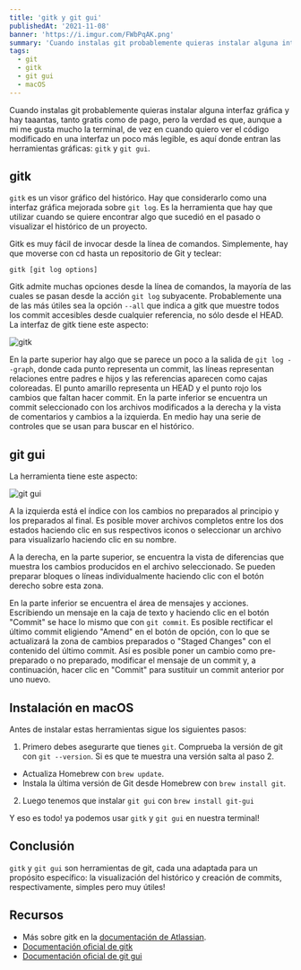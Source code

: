 ```yaml
---
title: 'gitk y git gui'
publishedAt: '2021-11-08'
banner: 'https://i.imgur.com/FWbPqAK.png'
summary: 'Cuando instalas git probablemente quieras instalar alguna interfaz... la verdad es que, aunque a mi me gusta la terminal, de vez en cuando quiero ver el código modificado en una interfaz más legible.'
tags:
  - git
  - gitk
  - git gui
  - macOS
---
```


Cuando instalas git probablemente quieras instalar alguna interfaz gráfica y hay taaantas, tanto gratis como de pago, pero la verdad es que, aunque a mi me gusta mucho la terminal, de vez en cuando quiero ver el código modificado en una interfaz un poco más legible, es aquí donde entran las herramientas gráficas: `gitk` y `git gui`.

## gitk

`gitk` es un visor gráfico del histórico. Hay que considerarlo como una interfaz gráfica mejorada sobre `git log`. Es la herramienta que hay que utilizar cuando se quiere encontrar algo que sucedió en el pasado o visualizar el histórico de un proyecto.

Gitk es muy fácil de invocar desde la línea de comandos. Simplemente, hay que moverse con cd hasta un repositorio de Git y teclear:

```shell
gitk [git log options]
```

Gitk admite muchas opciones desde la línea de comandos, la mayoría de las cuales se pasan desde la acción `git log` subyacente. Probablemente una de las más útiles sea la opción `--all` que indica a gitk que muestre todos los commit accesibles desde cualquier referencia, no sólo desde el HEAD. La interfaz de gitk tiene este aspecto:

![gitk](https://i.imgur.com/PPJGrWv.png)

En la parte superior hay algo que se parece un poco a la salida de `git log --graph`, donde cada punto representa un commit, las líneas representan relaciones entre padres e hijos y las referencias aparecen como cajas coloreadas. El punto amarillo representa un HEAD y el punto rojo los cambios que faltan hacer commit. En la parte inferior se encuentra un commit seleccionado con los archivos modificados a la derecha y la vista de comentarios y cambios a la izquierda. En medio hay una serie de controles que se usan para buscar en el histórico.

## git gui

La herramienta tiene este aspecto:

![git gui](https://i.imgur.com/33qMidw.png)

A la izquierda está el índice con los cambios no preparados al principio y los preparados al final. Es posible mover archivos completos entre los dos estados haciendo clic en sus respectivos iconos o seleccionar un archivo para visualizarlo haciendo clic en su nombre.

A la derecha, en la parte superior, se encuentra la vista de diferencias que muestra los cambios producidos en el archivo seleccionado. Se pueden preparar bloques o líneas individualmente haciendo clic con el botón derecho sobre esta zona.

En la parte inferior se encuentra el área de mensajes y acciones. Escribiendo un mensaje en la caja de texto y haciendo clic en el botón "Commit" se hace lo mismo que con `git commit`. Es posible rectificar el último commit eligiendo "Amend" en el botón de opción, con lo que se actualizará la zona de cambios preparados o "Staged Changes" con el contenido del último commit. Así es posible poner un cambio como pre-preparado o no preparado, modificar el mensaje de un commit y, a continuación, hacer clic en "Commit" para sustituir un commit anterior por uno nuevo.

## Instalación en macOS

Antes de instalar estas herramientas sigue los siguientes pasos:

1. Primero debes asegurarte que tienes `git`. Comprueba la versión de git con `git --version`. Si es que te muestra una versión salta al paso 2.

- Actualiza Homebrew con `brew update`.
- Instala la última versión de Git desde Homebrew con `brew install git`.

2. Luego tenemos que instalar `git gui` con `brew install git-gui`

Y eso es todo! ya podemos usar `gitk` y `git gui` en nuestra terminal!

## Conclusión

`gitk` y `git gui` son herramientas de git, cada una adaptada para un propósito específico: la visualización del histórico y creación de commits, respectivamente, simples pero muy útiles!

## Recursos

- Más sobre gitk en la [documentación de Atlassian](https://www.atlassian.com/git/tutorials/gitk).
- [Documentación oficial de gitk](https://git-scm.com/docs/gitk)
- [Documentación oficial de git gui](https://git-scm.com/docs/git-gui)
